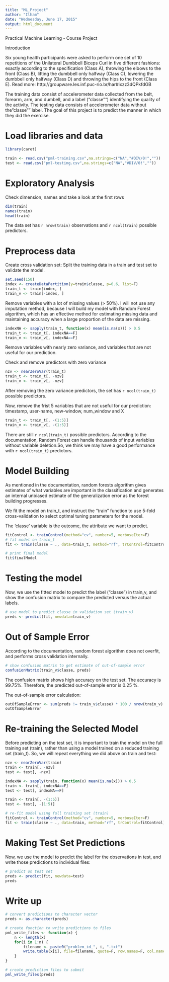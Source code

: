 ```yaml
---
title: "ML_Project"
author: "Ilham"
date: "Wednesday, June 17, 2015"
output: html_document
---
```

Practical Machine Learning - Course Project

Introduction

Six young health participants were asked to perform one set of 10 repetitions of the Unilateral Dumbbell Biceps Curl in five different fashions: exactly according to the specification (Class A), throwing the elbows to the front (Class B), lifting the dumbbell only halfway (Class C), lowering the dumbbell only halfway (Class D) and throwing the hips to the front (Class E).
Read more: http://groupware.les.inf.puc-rio.br/har#ixzz3dQPkfdGB

The training data consist of accelerometer data collected from the belt, forearm, arm, and dumbell, and a label ("classe"") identifying the quality of the activity. The testing data consists of accelerometer data without the "classe"" label. The goal of this project is to predict the manner in which they did the exercise. 

# Load libraries and data

```r
library(caret)
```

```r
train <- read.csv("pml-training.csv",na.strings=c("NA","#DIV/0!",""))
test <- read.csv("pml-testing.csv",na.strings=c("NA","#DIV/0!",""))
```

# Exploratory Analysis

Check dimension, names and take a look at the first rows

```r
dim(train)
names(train)
head(train)

```

The data set has `r nrow(train)` observations and `r ncol(train)` possible predictors. 

# Preprocess data

Create cross validation set: Split the training data in a train and test set to validate the model.

```r
set.seed(150)
index <- createDataPartition(y=train$classe, p=0.6, list=F)
train_t <- train[index, ]
train_v <- train[-index, ]
```

Remove variables with a lot of missing values (> 50%). I will not use any imputation method, because I will build my model with Random Forest algorithm, which has an effective method for estimating missing data and maintaining accuracy when a large proportion of the data are missing.

```r
indexNA <- sapply(train_t, function(x) mean(is.na(x))) > 0.5
train_t <- train_t[, indexNA==F]
train_v <- train_v[, indexNA==F]
```

Remove variables with nearly zero variance, and variables that are not useful for our prediction. 

Check and remove predictors with zero variance

```r
nzv <- nearZeroVar(train_t)
train_t <- train_t[, -nzv]
train_v <- train_v[, -nzv]
```

After removing the zero variance predictors, the set has `r ncol(train_t)` possible predictors.

Now, remove the frist 5 variables that are not useful for our prediction: timestamp, user-name, new-window, num_window and X

```r
train_t <- train_t[, -(1:5)]
train_v <- train_v[, -(1:5)]
```

There are still `r ncol(train_t)` possible predictors. According to the documentation, Random Forest can handle thousands of input variables without variable deletion.So, we think we may have a good performance with `r ncol(train_t)` predictors.

# Model Building

As mentioned in the documentation, random forests algorithm gives estimates of what variables are important in the classification and generates an internal unbiased estimate of the generalization error as the forest building progresses.

We fit the model on train_t, and instruct the "train" function to use 5-fold cross-validation to select optimal tuning parameters for the model.

The 'classe' variable is the outcome, the attribute we want to predict.

```r
fitControl <- trainControl(method="cv", number=5, verboseIter=F)
# fit model on train_t
fit <- train(classe ~ ., data=train_t, method="rf", trControl=fitControl)
```

```r
# print final model 
fit$finalModel
```

# Testing the model

Now, we use the fitted model to predict the label ("classe") in train_v, and show the confusion matrix to compare the predicted versus the actual labels.

```r
# use model to predict classe in validation set (train_v)
preds <- predict(fit, newdata=train_v)
```

# Out of Sample Error

According to the documentation, random forest algorithm does not overfit, and performs cross validation internally. 

```r
# show confusion matrix to get estimate of out-of-sample error
confusionMatrix(train_v$classe, preds)
```
 
The confusion matrix shows high accuracy on the test set. The accuracy is 99.75%.
Therefore, the predicted out-of-sample error is 0.25 %.

The out-of-sample error calculation: 

```r
outOfSampleError <- sum(preds != train_v$classe) * 100 / nrow(train_v)
outOfSampleError 
```

# Re-training the Selected Model

Before predicting on the test set, it is important to train the model on the full training set (train), rather than using a model trained on a reduced training set (train_t). So, we will repeat everything we did above on train and test:

```r
nzv <- nearZeroVar(train)
train <- train[, -nzv]
test <- test[, -nzv]
```

```r
indexNA <- sapply(train, function(x) mean(is.na(x))) > 0.5
train <- train[, indexNA==F]
test <- test[, indexNA==F]
```

```r
train <- train[, -(1:5)]
test <- test[, -(1:5)]
```

```r
# re-fit model using full training set (train)
fitControl <- trainControl(method="cv", number=5, verboseIter=F)
fit <- train(classe ~ ., data=train, method="rf", trControl=fitControl)
```

# Making Test Set Predictions
Now, we use the model to predict the label for the observations in test, and write those predictions to individual files:

```r
# predict on test set
preds <- predict(fit, newdata=test)
preds
```

# Write up

```r
# convert predictions to character vector
preds <- as.character(preds)

# create function to write predictions to files
pml_write_files <- function(x) {
    n <- length(x)
    for(i in 1:n) {
        filename <- paste0("problem_id_", i, ".txt")
        write.table(x[i], file=filename, quote=F, row.names=F, col.names=F)
    }
}

# create prediction files to submit
pml_write_files(preds)
```

